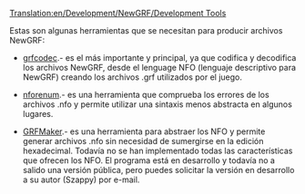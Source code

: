 [[Translation:en/Development/NewGRF/Development Tools]]
{{es/Traducción|en/Development/NewGRF/Development Tools|30}}

Estas son algunas herramientas que se necesitan para producir archivos NewGRF:

* [http://www.openttd.org/download-grfcodec grfcodec].-  es el más importante y principal, ya que codifica y decodifica los archivos NewGRF, desde el lenguage NFO (lenguaje descriptivo para NewGRF) creando los archivos .grf utilizados por el juego.

* [http://www.openttd.org/download-nforenum nforenum].- es una herramienta que comprueba los errores de los archivos .nfo y permite utilizar una sintaxis menos abstracta en algunos lugares.

* [http://www.tt-forums.net/viewtopic.php?f=68&t=10167 GRFMaker].- es una herramienta para abstraer los NFO y permite generar archivos .nfo sin necesidad de sumergirse en la edición hexadecimal. Todavía no se han implementado todas las características que ofrecen los NFO. El programa está en desarrollo y todavía no a salido una versión pública, pero puedes solicitar la versión en desarrollo a su autor (Szappy) por e-mail.